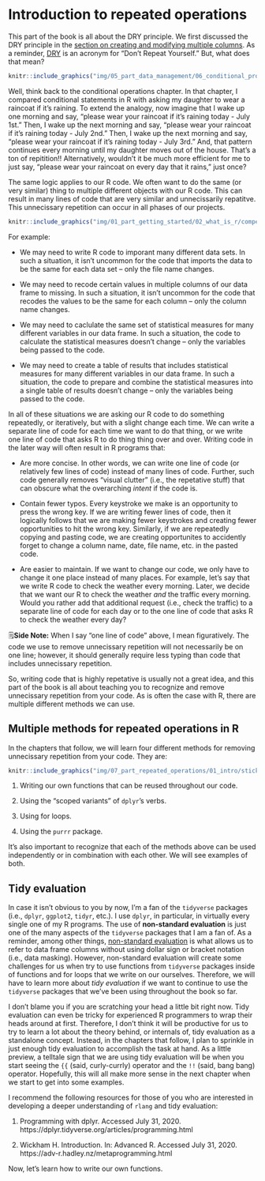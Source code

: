 # Introduction to repeated operations

<!--
We rarely _have_ to use the techniques that we will learn in this part of the book to accomplish a given task.
-->

This part of the book is all about the DRY principle. We first discussed the DRY principle in the [section on creating and modifying multiple columns](#adding-or-modifying-multiple-columns). As a reminder, [DRY](https://en.wikipedia.org/wiki/Don%27t_repeat_yourself) is an acronym for "Don't Repeat Yourself." But, what does that mean? 

```r
knitr::include_graphics("img/05_part_data_management/06_conditional_processing/rain.png")
```

Well, think back to the conditional operations chapter. In that chapter, I compared conditional statements in R with asking my daughter to wear a raincoat if it's raining. To extend the analogy, now imagine that I wake up one morning and say, "please wear your raincoat if it's raining today - July 1st." Then, I wake up the next morning and say, "please wear your raincoat if it's raining today - July 2nd." Then, I wake up the next morning and say, "please wear your raincoat if it's raining today - July 3rd." And, that pattern continues every morning until my daughter moves out of the house. That's a ton of repitition!! Alternatively, wouldn't it be much more efficient for me to just say, "please wear your raincoat on every day that it rains," just once?

The same logic applies to our R code. We often want to do the same (or very similar) thing to multiple different objects with our R code. This can result in many lines of code that are very similar and unnecissarily repatitve. This unnecissary repetition can occur in all phases of our projects.

```r
knitr::include_graphics("img/01_part_getting_started/02_what_is_r/competencies_overview.png")
```

For example:

* We may need to write R code to imporant many different data sets. In such a situation, it isn't uncommon for the code that imports the data to be the same for each data set -- only the file name changes. 

* We may need to recode certain values in multiple columns of our data frame to missing. In such a situation, it isn't uncommon for the code that recodes the values to be the same for each column -- only the column name changes. 

* We may need to caclulate the same set of statistical measures for many different variables in our data frame. In such a situation, the code to calculate the statistical measures doesn't change -- only the variables being passed to the code. 

* We may need to create a table of results that includes statistical measures for many different variables in our data frame. In such a situation, the code to prepare and combine the statistical measures into a single table of results doesn't change -- only the variables being passed to the code. 

In all of these situations we are asking our R code to do something repeatedly, or iteratively, but with a slight change each time. We can write a separate line of code for each time we want to do that thing, or we write one line of code that asks R to do thing thing over and over. Writing code in the later way will often result in R programs that:

* Are more concise. In other words, we can write one line of code (or relatively few lines of code) instead of many lines of code. Further, such code generally removes "visual clutter" (i.e., the repetative stuff) that can obscure what the overarching _intent_ if the code is.

* Contain fewer typos. Every keystroke we make is an opportunity to press the wrong key. If we are writing fewer lines of code, then it logically follows that we are making fewer keystrokes and creating fewer opportunities to hit the wrong key. Similarly, if we are repeatedly copying and pasting code, we are creating opportunites to accidently forget to change a column name, date, file name, etc. in the pasted code.

* Are easier to maintain. If we want to change our code, we only have to change it one place instead of many places. For example, let's say that we write R code to check the weather every morning. Later, we decide that we want our R to check the weather _and_ the traffic every morning. Would you rather add that additional request (i.e., check the traffic) to a separate line of code for each day or to the one line of code that asks R to check the weather every day?

<p class="note"> 🗒**Side Note:** When I say "one line of code" above, I mean figuratively. The code we use to remove unnecissary repetition will not necessarily be on one line; however, it should generally require less typing than code that includes unnecissary repetition.</p>

So, writing code that is highly repetative is usually not a great idea, and this part of the book is all about teaching you to recognize and remove unnecissary repetition from your code. As is often the case with R, there are multiple different methods we can use.

## Multiple methods for repeated operations in R

In the chapters that follow, we will learn four different methods for removing unnecissary repetition from your code. They are:

```r
knitr::include_graphics("img/07_part_repeated_operations/01_intro/stickers.png")
```

1. Writing our own functions that can be reused throughout our code.

2. Using the "scoped variants" of `dplyr`'s verbs.

3. Using for loops.

4. Using the `purrr` package.

It's also important to recognize that each of the methods above can be used independently or in combination with each other. We will see examples of both.

## Tidy evaluation

In case it isn't obvious to you by now, I'm a fan of the `tidyverse` packages (i.e., `dplyr`, `ggplot2`, `tidyr`, etc.). I use `dplyr`, in particular, in virtually every single one of my R programs. The use of **non-standard evaluation** is just one of the many aspects of the `tidyverse` packages that I am a fan of. As a reminder, among other things, [non-standard evaluation](#non-standard-evaluation) is what allows us to refer to data frame columns without using dollar sign or bracket notation (i.e., data masking). However, non-standard evaluation will create some challenges for us when try to use functions from `tidyverse` packages inside of functions and for loops that we write on our ourselves. Therefore, we will have to learn more about _tidy evaluation_ if we want to continue to use the `tidyverse` packages that we've been using throughout the book so far.

I don't blame you if you are scratching your head a little bit right now. Tidy evaluation can even be tricky for experienced R programmers to wrap their heads around at first. Therefore, I don't think it will be productive for us to try to learn a lot about the theory behind, or internals of, tidy evaluation as a standalone concept. Instead, in the chapters that follow, I plan to sprinkle in just enough tidy evaluation to accomplish the task at hand. As a little preview, a telltale sign that we are using tidy evaluation will be when you start seeing the `{{` (said, curly-currly) operator and the `!!` (said, bang bang) operator. Hopefully, this will all make more sense in the next chapter when we start to get into some examples. 

I recommend the following resources for those of you who are interested in developing a deeper understanding of `rlang` and tidy evaluation:

1. Programming with dplyr. Accessed July 31, 2020. https://dplyr.tidyverse.org/articles/programming.html

2. Wickham H. Introduction. In: Advanced R. Accessed July 31, 2020. https://adv-r.hadley.nz/metaprogramming.html

Now, let's learn how to write our own functions.

